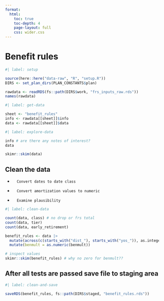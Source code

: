 ```yaml
---
format:
  html:
    toc: true
    toc-depth: 4
    page-layout: full
    css: wider.css
---
```


# Benefit rules
```r
#| label: setup

source(here::here("data-raw", "R", "setup.R"))
DIRS <- set_plan_dirs(PLAN_CONSTANTS$plan)

rawdata <- readRDS(fs::path(DIRS$work, "frs_inputs_raw.rds"))
names(rawdata)

```

```r
#| label: get-data

sheet <- "benefit_rules"
info <- rawdata[[sheet]]$info
data <- rawdata[[sheet]]$data

```


```r
#| label: explore-data

info # are there any notes of interest?
data

skimr::skim(data)

```

## Clean the data

-       Convert dates to date class
-       Convert amortization values to numeric
-       Examine plausibility


```r
#| label: clean-data

count(data, class) # no drop or frs total
count(data, tier)
count(data, early_retirement)

benefit_rules <- data |>
  mutate(across(c(starts_with("dist_"), starts_with("yos_")), as.integer)) |>
  mutate(benmult = as.numeric(benmult))

# inspect values
skimr::skim(benefit_rules) # why no zero for benmult??

```


## After all tests are passed save file to staging area

```r
#| label: clean-and-save

saveRDS(benefit_rules, fs::path(DIRS$staged, "benefit_rules.rds"))

```